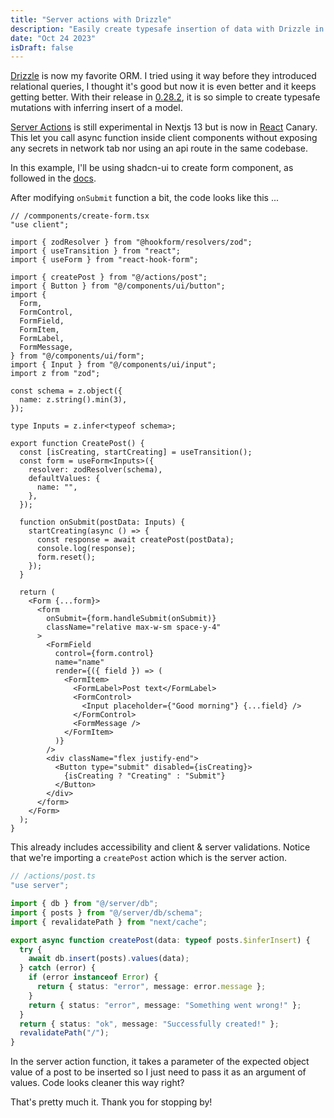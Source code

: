 ```yaml
---
title: "Server actions with Drizzle"
description: "Easily create typesafe insertion of data with Drizzle in Nextjs 13 and Server Actions"
date: "Oct 24 2023"
isDraft: false
---
```



[Drizzle](https://orm.drizzle.team) is now my favorite ORM. I tried using it way before they introduced relational queries, I thought it's good but now it is even better and it keeps getting better. With their release in [0.28.2](https://github.com/drizzle-team/drizzle-orm/releases/tag/0.28.3), it is so simple to create typesafe mutations with inferring insert of a model.

[Server Actions](https://nextjs.org/docs/app/api-reference/functions/server-actions) is still experimental in Nextjs 13 but is now in [React](https://react.dev/) Canary. This let you call async function inside client components without exposing any secrets in network tab nor using an api route in the same codebase.

In this example, I'll be using shadcn-ui to create form component, as followed in the [docs](https://ui.shadcn.com/docs/components/form).

After modifying `onSubmit` function a bit, the code looks like this ...

```tsx
// /commponents/create-form.tsx
"use client";

import { zodResolver } from "@hookform/resolvers/zod";
import { useTransition } from "react";
import { useForm } from "react-hook-form";

import { createPost } from "@/actions/post";
import { Button } from "@/components/ui/button";
import {
  Form,
  FormControl,
  FormField,
  FormItem,
  FormLabel,
  FormMessage,
} from "@/components/ui/form";
import { Input } from "@/components/ui/input";
import z from "zod";

const schema = z.object({
  name: z.string().min(3),
});

type Inputs = z.infer<typeof schema>;

export function CreatePost() {
  const [isCreating, startCreating] = useTransition();
  const form = useForm<Inputs>({
    resolver: zodResolver(schema),
    defaultValues: {
      name: "",
    },
  });

  function onSubmit(postData: Inputs) {
    startCreating(async () => {
      const response = await createPost(postData);
      console.log(response);
      form.reset();
    });
  }

  return (
    <Form {...form}>
      <form
        onSubmit={form.handleSubmit(onSubmit)}
        className="relative max-w-sm space-y-4"
      >
        <FormField
          control={form.control}
          name="name"
          render={({ field }) => (
            <FormItem>
              <FormLabel>Post text</FormLabel>
              <FormControl>
                <Input placeholder={"Good morning"} {...field} />
              </FormControl>
              <FormMessage />
            </FormItem>
          )}
        />
        <div className="flex justify-end">
          <Button type="submit" disabled={isCreating}>
            {isCreating ? "Creating" : "Submit"}
          </Button>
        </div>
      </form>
    </Form>
  );
}
```

This already includes accessibility and client & server validations. Notice that we're importing a `createPost` action which is the server action.

```ts
// /actions/post.ts
"use server";

import { db } from "@/server/db";
import { posts } from "@/server/db/schema";
import { revalidatePath } from "next/cache";

export async function createPost(data: typeof posts.$inferInsert) {
  try {
    await db.insert(posts).values(data);
  } catch (error) {
    if (error instanceof Error) {
      return { status: "error", message: error.message };
    }
    return { status: "error", message: "Something went wrong!" };
  }
  return { status: "ok", message: "Successfully created!" };
  revalidatePath("/");
}
```

In the server action function, it takes a parameter of the expected object value of a post to be inserted so I just need to pass it as an argument of values. Code looks cleaner this way right?

That's pretty much it. Thank you for stopping by!
